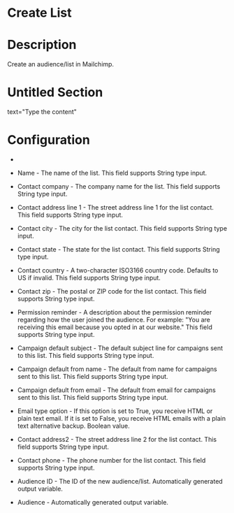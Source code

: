 ﻿# Create List

# Description

Create an audience/list in Mailchimp.

# Untitled Section

text="Type the content"

# Configuration

* 
* Name - The name of the list. This field supports String type input.
* Contact company - The company name for the list. This field supports String type input.
* Contact address line 1 - The street address line 1 for the list contact. This field supports String type input.
* Contact city - The city for the list contact. This field supports String type input.
* Contact state - The state for the list contact. This field supports String type input.
* Contact country - A two-character ISO3166 country code. Defaults to US if invalid. This field supports String type input.
* Contact zip - The postal or ZIP code for the list contact. This field supports String type input.
* Permission reminder - A description about the permission reminder regarding how the user joined the audience. For example: "You are receiving this email because you opted in at our website." This field supports String type input.
* Campaign default subject - The default subject line for campaigns sent to this list. This field supports String type input.
* Campaign default from name - The default from name for campaigns sent to this list. This field supports String type input.
* Campaign default from email - The default from email for campaigns sent to this list. This field supports String type input.
* Email type option - If this option is set to True, you receive HTML or plain text email. If it is set to False, you receive HTML emails with a plain text alternative backup. Boolean value.
* Contact address2 - The street address line 2 for the list contact. This field supports String type input.
* Contact phone - The phone number for the list contact. This field supports String type input.









* Audience ID - The ID of the new audience/list. Automatically generated output variable.
* Audience - Automatically generated output variable.
